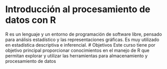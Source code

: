 # Introducción al procesamiento de datos con R
R es un lenguaje y un entorno de programación de software libre, pensado para análisis estadístico y las representaciones gráficas. Es muy utilizado en estadística descriptiva e inferencial.
# Objetivos
Este curso tiene por objetivo principal proporcionar conocimientos en el manejo de R que permitan explorar y utilizar las herramientas para almacenamiento y procesamiento de datos
